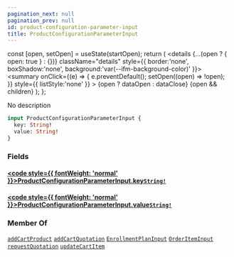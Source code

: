 ```yaml
---
pagination_next: null
pagination_prev: null
id: product-configuration-parameter-input
title: ProductConfigurationParameterInput
---
```









  const [open, setOpen] = useState(startOpen);
  return (
    <details {...(open ? { open: true } : {})} className="details" style={{ border:'none', boxShadow:'none', background:'var(--ifm-background-color)' }}>
      <summary
        onClick={(e) => {
          e.preventDefault();
          setOpen((open) => !open);
        }}
        style={{ listStyle:'none' }}
      >
      {open ? dataOpen : dataClose}
      </summary>
      {open && children}
    </details>
  );
};








No description


```graphql
input ProductConfigurationParameterInput {
  key: String!
  value: String!
}
```




### Fields

#### [<code style={{ fontWeight: 'normal' }}>ProductConfigurationParameterInput.<b>key</b></code>](#)<Bullet />[`String!`](/types/scalars/string.mdx) <Badge class="badge badge--secondary" text="non-null"/> <Badge class="badge badge--secondary" text="scalar"/> 



#### [<code style={{ fontWeight: 'normal' }}>ProductConfigurationParameterInput.<b>value</b></code>](#)<Bullet />[`String!`](/types/scalars/string.mdx) <Badge class="badge badge--secondary" text="non-null"/> <Badge class="badge badge--secondary" text="scalar"/> 







### Member Of

[`addCartProduct`](/operations/mutations/add-cart-product.mdx)  <Badge class="badge badge--secondary" text="mutation"/><Bullet />[`addCartQuotation`](/operations/mutations/add-cart-quotation.mdx)  <Badge class="badge badge--secondary" text="mutation"/><Bullet />[`EnrollmentPlanInput`](/types/inputs/enrollment-plan-input.mdx)  <Badge class="badge badge--secondary" text="input"/><Bullet />[`OrderItemInput`](/types/inputs/order-item-input.mdx)  <Badge class="badge badge--secondary" text="input"/><Bullet />[`requestQuotation`](/operations/mutations/request-quotation.mdx)  <Badge class="badge badge--secondary" text="mutation"/><Bullet />[`updateCartItem`](/operations/mutations/update-cart-item.mdx)  <Badge class="badge badge--secondary" text="mutation"/>

